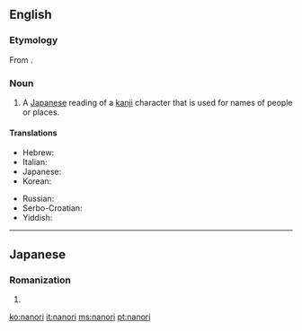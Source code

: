==English==
{{wikipedia}}

===Etymology===
From {{etyl|ja|en}} {{term|名乗り|tr=なのり, nanori|lang=ja|sc=Jpan}}.

===Noun===
{{en-noun|-}}

# {{context|linguistics|lang=en}} A [[Japanese]] reading of a [[kanji]] character that is used for names of people or places.

====Translations====
{{trans-top|Japanese kanji readings for names}}
* Hebrew: {{t|he|נאנורי|sc=Hebr}}
* Italian: {{t+|it|nanori}}
* Japanese: {{t|ja|名乗り|tr=なのり, nanori}}
* Korean: {{t|ko|나노리|sc=Hang}}
{{trans-mid}}
* Russian: {{t|ru|нано́ри}}
* Serbo-Croatian: {{t|sh|nanori}}
* Yiddish: {{t|yi|נאַנאָרי|sc=Hebr}}
{{trans-bottom}}

----

==Japanese==

===Romanization===
{{ja-romaji}}

# {{ja-romanization of|なのり}}

[[ko:nanori]]
[[it:nanori]]
[[ms:nanori]]
[[pt:nanori]]